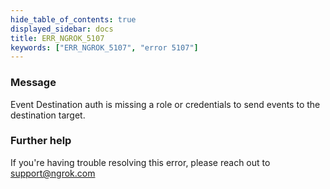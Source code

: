```yaml
---
hide_table_of_contents: true
displayed_sidebar: docs
title: ERR_NGROK_5107
keywords: ["ERR_NGROK_5107", "error 5107"]
---
```


### Message

Event Destination auth is missing a role or credentials to send events to the destination target.

### Further help

If you're having trouble resolving this error, please reach out to [support@ngrok.com](mailto:support@ngrok.com?subject=Help%20with%20ERR_NGROK_5107)

